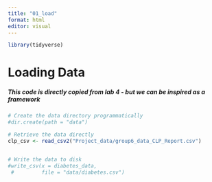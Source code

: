 ```yaml
---
title: "01_load"
format: html
editor: visual
---
```


```r
library(tidyverse)
```

# Loading Data

##### This code is directly copied from lab 4 - but we can be inspired as a framework

```r
# Create the data directory programmatically
#dir.create(path = "data")

# Retrieve the data directly
clp_csv <- read_csv2("Project_data/group6_data_CLP_Report.csv")


# Write the data to disk
#write_csv(x = diabetes_data,
 #         file = "data/diabetes.csv")
```
